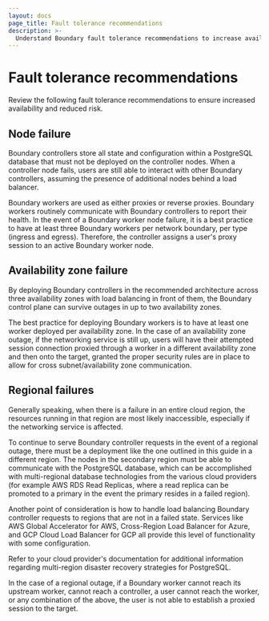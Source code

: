 ```yaml
---
layout: docs
page_title: Fault tolerance recommendations
description: >-
  Understand Boundary fault tolerance recommendations to increase availability, reduce risk. Minimize the impact of node, availability zone, and regional failures.
---
```


# Fault tolerance recommendations

Review the following fault tolerance recommendations to ensure increased availability and reduced risk.

## Node failure

Boundary controllers store all state and configuration within a PostgreSQL database that must not be deployed on the controller nodes.
When a controller node fails, users are still able to interact with other Boundary controllers, assuming the presence of additional nodes behind a load balancer.

Boundary workers are used as either proxies or reverse proxies.
Boundary workers routinely communicate with Boundary controllers to report their health.
In the event of a Boundary worker node failure, it is a best practice to have at least three Boundary workers per network boundary, per type (ingress and egress).
Therefore, the controller assigns a user's proxy session to an active Boundary worker node.

## Availability zone failure

By deploying Boundary controllers in the recommended architecture across three availability zones with load balancing in front of them, the Boundary control plane can survive outages in up to two availability zones.

The best practice for deploying Boundary workers is to have at least one worker deployed per availability zone.
In the case of an availability zone outage, if the networking service is still up, users will have their attempted session connection proxied through a worker in a different availability zone and then onto the target, granted the proper security rules are in place to allow for cross subnet/availability zone communication.

## Regional failures

Generally speaking, when there is a failure in an entire cloud region, the resources running in that region are most likely inaccessible, especially if the networking service is affected.

To continue to serve Boundary controller requests in the event of a regional outage, there must be a deployment like the one outlined in this guide in a different region.
The nodes in the secondary region must be able to communicate with the PostgreSQL database, which can be accomplished with multi-regional database technologies from the various cloud providers (for example AWS RDS Read Replicas, where a read replica can be promoted to a primary in the event the primary resides in a failed region).

Another point of consideration is how to handle load balancing Boundary controller requests to regions that are not in a failed state.
Services like AWS Global Accelerator for AWS, Cross-Region Load Balancer for Azure, and GCP Cloud Load Balancer for GCP all provide this level of functionality with some configuration.

Refer to your cloud provider's documentation for additional information regarding multi-region disaster recovery strategies for PostgreSQL.

In the case of a regional outage, if a Boundary worker cannot reach its upstream worker, cannot reach a controller, a user cannot reach the worker, or any combination of the above, the user is not able to establish a proxied session to the target.
